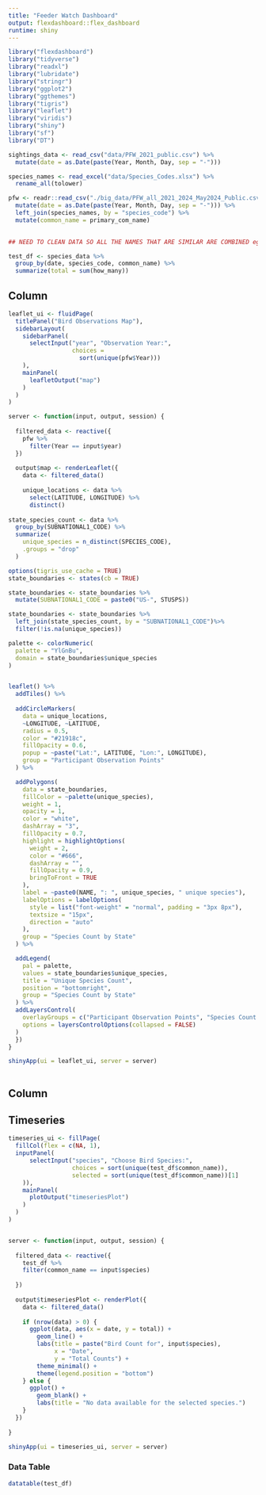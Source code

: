 ```yaml
---
title: "Feeder Watch Dashboard"
output: flexdashboard::flex_dashboard
runtime: shiny
---
```


```r
library("flexdashboard")
library("tidyverse")
library("readxl")
library("lubridate")
library("stringr")
library("ggplot2")
library("ggthemes")
library("tigris")
library("leaflet")
library("viridis")
library("shiny")
library("sf")
library("DT")

sightings_data <- read_csv("data/PFW_2021_public.csv") %>%
  mutate(date = as.Date(paste(Year, Month, Day, sep = "-")))

species_names <- read_excel("data/Species_Codes.xlsx") %>%
  rename_all(tolower)

pfw <- readr::read_csv("./big_data/PFW_all_2021_2024_May2024_Public.csv") %>% 
  mutate(date = as.Date(paste(Year, Month, Day, sep = "-"))) %>%
  left_join(species_names, by = "species_code") %>%
  mutate(common_name = primary_com_name)
  

## NEED TO CLEAN DATA SO ALL THE NAMES THAT ARE SIMILAR ARE COMBINED eg rock pigeon + rock pigeon (feral)

test_df <- species_data %>%
  group_by(date, species_code, common_name) %>%
  summarize(total = sum(how_many))

```
Column
-----------------------------


```r
leaflet_ui <- fluidPage(
  titlePanel("Bird Observations Map"),
  sidebarLayout(
    sidebarPanel(
      selectInput("year", "Observation Year:",
                  choices = 
                    sort(unique(pfw$Year)))
    ),
    mainPanel(
      leafletOutput("map")
    )
  )
)

server <- function(input, output, session) {
  
  filtered_data <- reactive({
    pfw %>%
      filter(Year == input$year)
  })
  
  output$map <- renderLeaflet({
    data <- filtered_data()
    
    unique_locations <- data %>%
      select(LATITUDE, LONGITUDE) %>%
      distinct()
    
state_species_count <- data %>%
  group_by(SUBNATIONAL1_CODE) %>%
  summarize(
    unique_species = n_distinct(SPECIES_CODE),
    .groups = "drop"
  )

options(tigris_use_cache = TRUE) 
state_boundaries <- states(cb = TRUE)

state_boundaries <- state_boundaries %>%
  mutate(SUBNATIONAL1_CODE = paste0("US-", STUSPS))

state_boundaries <- state_boundaries %>%
  left_join(state_species_count, by = "SUBNATIONAL1_CODE")%>% 
  filter(!is.na(unique_species))

palette <- colorNumeric(
  palette = "YlGnBu",
  domain = state_boundaries$unique_species
)


leaflet() %>%
  addTiles() %>%
  
  addCircleMarkers(
    data = unique_locations,
    ~LONGITUDE, ~LATITUDE,
    radius = 0.5,
    color = "#21918c",
    fillOpacity = 0.6,
    popup = ~paste("Lat:", LATITUDE, "Lon:", LONGITUDE),
    group = "Participant Observation Points"
  ) %>%

  addPolygons(
    data = state_boundaries,
    fillColor = ~palette(unique_species),
    weight = 1,
    opacity = 1,
    color = "white",
    dashArray = "3",
    fillOpacity = 0.7,
    highlight = highlightOptions(
      weight = 2,
      color = "#666",
      dashArray = "",
      fillOpacity = 0.9,
      bringToFront = TRUE
    ),
    label = ~paste0(NAME, ": ", unique_species, " unique species"),
    labelOptions = labelOptions(
      style = list("font-weight" = "normal", padding = "3px 8px"),
      textsize = "15px",
      direction = "auto"
    ),
    group = "Species Count by State"
  ) %>%

  addLegend(
    pal = palette,
    values = state_boundaries$unique_species,
    title = "Unique Species Count",
    position = "bottomright",
    group = "Species Count by State"
  ) %>%
  addLayersControl(
    overlayGroups = c("Participant Observation Points", "Species Count by State"),
    options = layersControlOptions(collapsed = FALSE)
  )
  })
}

shinyApp(ui = leaflet_ui, server = server)
  
```

Column
------------------------------
## Timeseries

```r
timeseries_ui <- fillPage(
  fillCol(flex = c(NA, 1),
  inputPanel(
      selectInput("species", "Choose Bird Species:",
                  choices = sort(unique(test_df$common_name)),
                  selected = sort(unique(test_df$common_name))[1]
    )),
    mainPanel(
      plotOutput("timeseriesPlot")
    )
  )
)


server <- function(input, output, session) {
  
  filtered_data <- reactive({
    test_df %>% 
    filter(common_name == input$species)
    
  })
 
  output$timeseriesPlot <- renderPlot({
    data <- filtered_data() 
    
    if (nrow(data) > 0) {
      ggplot(data, aes(x = date, y = total)) +
        geom_line() +
        labs(title = paste("Bird Count for", input$species),
             x = "Date", 
             y = "Total Counts") +
        theme_minimal() +
        theme(legend.position = "bottom")
    } else {
      ggplot() + 
        geom_blank() + 
        labs(title = "No data available for the selected species.")
    }
  })
  
}

shinyApp(ui = timeseries_ui, server = server)

```

### Data Table
```r
datatable(test_df)

```
